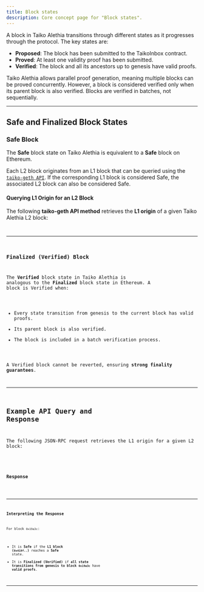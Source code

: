```yaml
---
title: Block states
description: Core concept page for "Block states".
---
```



A block in Taiko Alethia transitions through different states as it progresses through the protocol. The key states are:

- **Proposed**: The block has been submitted to the TaikoInbox contract.
- **Proved**: At least one validity proof has been submitted.
- **Verified**: The block and all its ancestors up to genesis have valid proofs.

Taiko Alethia allows parallel proof generation, meaning multiple blocks can be proved concurrently. However, a block is considered verified only when its parent block is also verified. Blocks are verified in batches, not sequentially.

---

## Safe and Finalized Block States

### Safe Block
The **Safe** block state on Taiko Alethia is equivalent to a **Safe** block on Ethereum.

Each L2 block originates from an L1 block that can be queried using the [`taiko-geth API`](https://github.com/taikoxyz/taiko-geth/blob/v1.8.0/eth/taiko_api_backend.go#L50). If the corresponding L1 block is considered Safe, the associated L2 block can also be considered Safe.

#### Querying L1 Origin for an L2 Block
The following **taiko-geth API method** retrieves the **L1 origin** of a given Taiko Alethia L2 block:

<Code code='
func (s *TaikoAPIBackend) L1OriginByID(blockID *math.HexOrDecimal256) (*rawdb.L1Origin, error) {
    l1Origin, err := rawdb.ReadL1Origin(s.eth.ChainDb(), (*big.Int)(blockID))
    if err != nil {
        return nil, err
    }
    if l1Origin == nil {
        return nil, ethereum.NotFound
    }
    return l1Origin, nil
}
' lang="go" title="L1OriginByID API" />


---

### Finalized (Verified) Block

The **Verified** block state in Taiko Alethia is analogous to the **Finalized** block state in Ethereum. A block is Verified when:

- Every state transition from genesis to the current block has valid proofs.
- Its parent block is also verified.
- The block is included in a batch verification process.

A Verified block cannot be reverted, ensuring **strong finality guarantees**.

---

## Example API Query and Response

The following JSON-RPC request retrieves the L1 origin for a given L2 block:

<Code code='
{
    "method": "taiko_l1OriginByID",
    "id": 1,
    "jsonrpc": "2.0",
    "params": ["0x19a3c"]
}' lang="json" title="query.json" />

### Response
<Code code='
"result": {
    "blockID": "0x19a3c",
    "l2BlockHash": "0x0905c85f9a288ebe94eb85743a65c8cf6266097b8b826cdca4f4018e6267c26a",
    "l1BlockHeight": "0x16ef0f",
    "l1BlockHash": "0x419f0c5b2cc90078c7040c3b90d174895ce83d76ebfdd75ad2dd5521036d0938"
}' lang="json" title="response.json" />

---

### Interpreting the Response
For block `0x19a3c`:
- It is **Safe** if the **L1 block (`0x419f..`)** reaches a **Safe** state.
- It is **Finalized (Verified)** if **all state transitions from genesis to block `0x19a3c`** have **valid proofs**.

---


